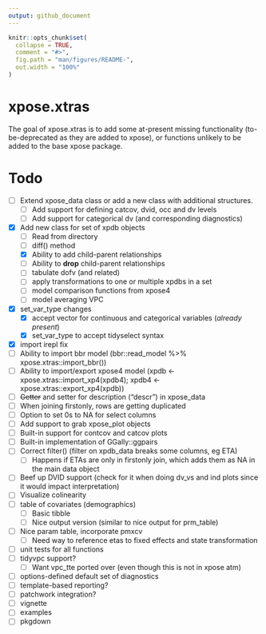 ```yaml
---
output: github_document
---
```


<!-- README.md is generated from README.Rmd. Please edit that file -->

```r
knitr::opts_chunk$set(
  collapse = TRUE,
  comment = "#>",
  fig.path = "man/figures/README-",
  out.width = "100%"
)
```

# xpose.xtras

<!-- badges: start -->
<!-- badges: end -->

The goal of xpose.xtras is to add some at-present missing functionality (to-be-deprecated as they are added to xpose), or functions unlikely to be added to the base xpose package.

# Todo
- [ ] Extend xpose_data class or add a new class with additional structures.
  - [ ] Add support for defining catcov, dvid, occ and dv levels
  - [ ] Add support for categorical dv (and corresponding diagnostics)
- [x] Add new class for set of xpdb objects
  - [ ] Read from directory
  - [ ] diff() method
  - [x] Ability to add child-parent relationships
  - [ ] Ability to **drop** child-parent relationships
  - [ ] tabulate dofv (and related)
  - [ ] apply transformations to one or multiple xpdbs in a set
  - [ ] model comparison functions from xpose4
  - [ ] model averaging VPC
- [x] set_var_type changes
    - [x] accept vector for continuous and categorical variables (*already present*)
    - [x] set_var_type to accept tidyselect syntax
- [x] import irepl fix
- [ ] Ability to import bbr model (bbr::read_model %>% xpose.xtras::import_bbr())
- [ ] Ability to import/export xpose4 model (xpdb <- xpose.xtras::import_xp4(xpdb4); xpdb4 <- xpose.xtras::export_xp4(xpdb))
- [ ] ~~Getter~~ and setter for description ("descr") in xpose_data
- [ ] When joining firstonly, rows are getting duplicated
- [ ] Option to set 0s to NA for select columns
- [ ] Add support to grab xpose_plot objects
- [ ] Built-in support for contcov and catcov plots
- [ ] Built-in implementation of GGally::ggpairs
- [ ] Correct filter() (filter on xpdb_data breaks some columns, eg ETA)
	- [ ] Happens if ETAs are only in firstonly join, which adds them as NA in the main data object
- [ ] Beef up DVID support (check for it when doing dv_vs and ind plots since it would impact interpretation)
- [ ] Visualize colinearity
- [ ] table of covariates (demographics)
  - [ ] Basic tibble
  - [ ] Nice output version (similar to nice output for prm_table)
- [ ] Nice param table, incorporate pmxcv
  - [ ] Need way to reference etas to fixed effects and state transformation
- [ ] unit tests for all functions
- [ ] tidyvpc support?
  - [ ] Want vpc_tte ported over (even though this is not in xpose atm)
- [ ] options-defined default set of diagnostics
- [ ] template-based reporting?
- [ ] patchwork integration?
- [ ] vignette
- [ ] examples
- [ ] pkgdown
  

